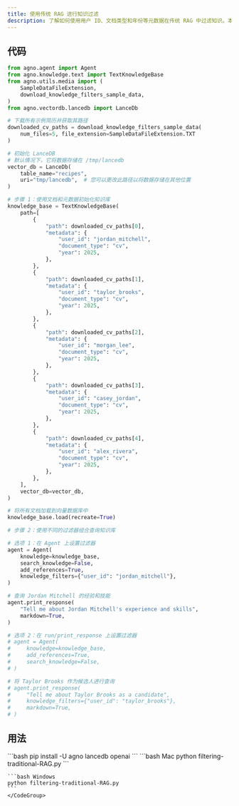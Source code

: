 ```yaml
---
title: 使用传统 RAG 进行知识过滤
description: 了解如何使用用户 ID、文档类型和年份等元数据在传统 RAG 中过滤知识。本示例演示了如何设置带筛选器的知识库并进行有效查询。
---
```


## 代码

```python filtering-traditional-RAG.py
from agno.agent import Agent
from agno.knowledge.text import TextKnowledgeBase
from agno.utils.media import (
    SampleDataFileExtension,
    download_knowledge_filters_sample_data,
)
from agno.vectordb.lancedb import LanceDb

# 下载所有示例简历并获取其路径
downloaded_cv_paths = download_knowledge_filters_sample_data(
    num_files=5, file_extension=SampleDataFileExtension.TXT
)

# 初始化 LanceDB
# 默认情况下，它将数据存储在 /tmp/lancedb
vector_db = LanceDb(
    table_name="recipes",
    uri="tmp/lancedb",  # 您可以更改此路径以将数据存储在其他位置
)

# 步骤 1：使用文档和元数据初始化知识库
knowledge_base = TextKnowledgeBase(
    path=[
        {
            "path": downloaded_cv_paths[0],
            "metadata": {
                "user_id": "jordan_mitchell",
                "document_type": "cv",
                "year": 2025,
            },
        },
        {
            "path": downloaded_cv_paths[1],
            "metadata": {
                "user_id": "taylor_brooks",
                "document_type": "cv",
                "year": 2025,
            },
        },
        {
            "path": downloaded_cv_paths[2],
            "metadata": {
                "user_id": "morgan_lee",
                "document_type": "cv",
                "year": 2025,
            },
        },
        {
            "path": downloaded_cv_paths[3],
            "metadata": {
                "user_id": "casey_jordan",
                "document_type": "cv",
                "year": 2025,
            },
        },
        {
            "path": downloaded_cv_paths[4],
            "metadata": {
                "user_id": "alex_rivera",
                "document_type": "cv",
                "year": 2025,
            },
        },
    ],
    vector_db=vector_db,
)

# 将所有文档加载到向量数据库中
knowledge_base.load(recreate=True)

# 步骤 2：使用不同的过滤器组合查询知识库

# 选项 1：在 Agent 上设置过滤器
agent = Agent(
    knowledge=knowledge_base,
    search_knowledge=False,
    add_references=True,
    knowledge_filters={"user_id": "jordan_mitchell"},
)

# 查询 Jordan Mitchell 的经验和技能
agent.print_response(
    "Tell me about Jordan Mitchell's experience and skills",
    markdown=True,
)

# 选项 2：在 run/print_response 上设置过滤器
# agent = Agent(
#     knowledge=knowledge_base,
#     add_references=True,
#     search_knowledge=False,
# )

# 将 Taylor Brooks 作为候选人进行查询
# agent.print_response(
#     "Tell me about Taylor Brooks as a candidate",
#     knowledge_filters={"user_id": "taylor_brooks"},
#     markdown=True,
# )
```

## 用法

<Steps>
  <Step title="安装库">
    ```bash
    pip install -U agno lancedb openai
    ```
  </Step>

  <Step title="运行示例">
    <CodeGroup>
    ```bash Mac
    python filtering-traditional-RAG.py
    ```

    ```bash Windows
    python filtering-traditional-RAG.py
    ```
    </CodeGroup>
  </Step>
</Steps>